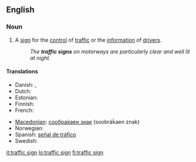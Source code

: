==English==

===Noun===
{{en-noun}}

# A [[sign]] for the [[control]] of [[traffic]] or the [[information]] of [[drivers]].
#: ''The '''traffic signs''' on motorways are particularly clear and well lit at night.''

====Translations====
{{trans-top|traffic sign}}
* Danish: {{t-|da|færdselstavle|c}},  {{t-|da|vejskilt|n}}
* Dutch: {{t-|nl|verkeersbord|n}}
* Estonian: {{t|et|liiklusmärk}}
* Finnish: {{t+|fi|liikennemerkki}}
* French: {{t+|fr|panneau|m}}
{{trans-mid}}
* [[Macedonian]]: [[сообраќаен знак]] (soobráḱaen znak) {{m}}
* Norwegian: {{t|no|trafikkskilt}}
* Spanish: [[señal de tráfico]] {{f}}
* Swedish: {{t-|sv|vägmärke}}
{{trans-bottom}}

[[it:traffic sign]]
[[lo:traffic sign]]
[[fi:traffic sign]]